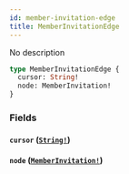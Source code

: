 ```yaml
---
id: member-invitation-edge
title: MemberInvitationEdge
---
```


No description

```graphql
type MemberInvitationEdge {
  cursor: String!
  node: MemberInvitation!
}
```

### Fields

#### `cursor` ([`String!`](/graphql/scalars/string))

#### `node` ([`MemberInvitation!`](/graphql/objects/member-invitation))
